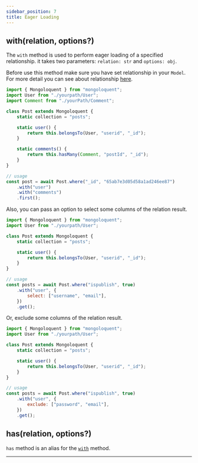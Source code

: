 ```yaml
---
sidebar_position: 7
title: Eager Loading
---
```



## with(relation, options?)

The `with` method is used to perform eager loading of a specified relationship. it takes two parameters: `relation: str` and `options: obj`.

Before use this method make sure you have set relationship in your `Model`. For more detail you can see about relationship [here](#relationships).

```js
import { Mongoloquent } from "mongoloquent";
import User from "./yourpath/User";
import Comment from "./yourPath/Comment";

class Post extends Mongoloquent {
	static collection = "posts";

	static user() {
		return this.belongsTo(User, "userid", "_id");
	}

	static comments() {
		return this.hasMany(Comment, "postId", "_id");
	}
}

// usage
const post = await Post.where("_id", "65ab7e3d05d58a1ad246ee87")
	.with("user")
	.with("comments")
	.first();
```

Also, you can pass an option to select some columns of the relation result.

```js
import { Mongoloquent } from "mongoloquent";
import User from "./yourpath/User";

class Post extends Mongoloquent {
	static collection = "posts";

	static user() {
		return this.belongsTo(User, "userid", "_id");
	}
}

// usage
const posts = await Post.where("ispublish", true)
	.with("user", {
		select: ["username", "email"],
	})
	.get();
```

Or, exclude some columns of the relation result.

```js
import { Mongoloquent } from "mongoloquent";
import User from "./yourpath/User";

class Post extends Mongoloquent {
	static collection = "posts";

	static user() {
		return this.belongsTo(User, "userid", "_id");
	}
}

// usage
const posts = await Post.where("ispublish", true)
	.with("user", {
		exclude: ["password", "email"],
	})
	.get();
```

## has(relation, options?)

`has` method is an alias for the [`with`](#withrelation-options) method.

---

<Sponsor />
